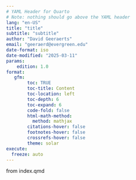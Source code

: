 ```yaml
---
# YAML Header for Quarto
# Note: nothing should go above the YAML header
lang: "en-US"
title: "title"
subtitle: "subtitle"
author: "David Geeraerts"
email: "geeraerd@evergreen.edu"
date-format: iso
date-modified: "2025-03-11"
params:
    edition: 1.0
format:
   gfm:
        toc: TRUE
        toc-title: Content
        toc-location: left
        toc-depth: 6
        toc-expand: 6
        code-fold: false
        html-math-method:
          method: mathjax
        citations-hover: false
        footnotes-hover: false
        crossrefs-hover: false
        theme: solar
execute:
  freeze: auto
---
```


from index.qmd